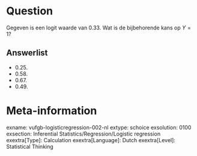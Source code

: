 Question
========
Gegeven is een logit waarde van 0.33. Wat is de bijbehorende kans op $Y = 1$?

Answerlist
----------
* 0.25.
* 0.58.
* 0.67.
* 0.49.

Meta-information
================
exname: vufgb-logisticregression-002-nl
extype: schoice
exsolution: 0100
exsection: Inferential Statistics/Regression/Logistic regression
exextra[Type]: Calculation
exextra[Language]: Dutch
exextra[Level]: Statistical Thinking
